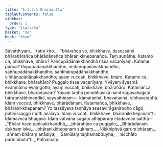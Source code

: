 ```yaml
---
title: "1.1.3.1 Bhārasutta"
tableOfContents: false
sidebar:
  order: 1
type: "tipitaka"
basket: "su"
book: "khan"
---
```



<DynamicBreadcrumb />

<Division number="22" book="khan">

<Paragraph number="121" book="khan">
Sāvatthiyaṃ…  tatra kho…  “bhārañca vo, bhikkhave, desessāmi bhārahārañca bhārādānañca bhāranikkhepanañca. Taṃ suṇātha. Katamo ca, bhikkhave, bhāro? Pañcupādānakkhandhā tissa vacanīyaṃ. Katame pañca? Rūpupādānakkhandho, vedanupādānakkhandho, saññupādānakkhandho, saṅkhārupādānakkhandho, viññāṇupādānakkhandho; ayaṃ vuccati, bhikkhave, bhāro.
</Paragraph>

<Paragraph number="122" book="khan">
Katamo ca, bhikkhave, bhārahāro? Puggalo tissa vacanīyaṃ. Yvāyaṃ āyasmā evaṃnāmo evaṃgotto; ayaṃ vuccati, bhikkhave, bhārahāro.
</Paragraph>

<Paragraph number="123" book="khan">
Katamañca, bhikkhave, bhārādānaṃ? Yāyaṃ taṇhā ponobhavikā nandīrāgasahagatā tatratatrābhinandinī, seyyathidaṃ—  kāmataṇhā, bhavataṇhā, vibhavataṇhā. Idaṃ vuccati, bhikkhave, bhārādānaṃ.
</Paragraph>

<Paragraph number="124" book="khan">
Katamañca, bhikkhave, bhāranikkhepanaṃ? Yo tassāyeva taṇhāya asesavirāganirodho cāgo paṭinissaggo mutti anālayo. Idaṃ vuccati, bhikkhave, bhāranikkhepanan”ti.
</Paragraph>

<Paragraph number="125" book="khan">
Idamavoca bhagavā. Idaṃ vatvāna sugato athāparaṃ etadavoca satthā—
</Paragraph>

<Paragraph number="126" type="verses" book="khan">
_“Bhārā have pañcakkhandhā,_  
_bhārahāro ca puggalo;_  
_Bhārādānaṃ dukhaṃ loke,_  
_bhāranikkhepanaṃ sukhaṃ._  

</Paragraph>

<Paragraph number="127" type="verses" book="khan">
_Nikkhipitvā garuṃ bhāraṃ,_  
_aññaṃ bhāraṃ anādiya;_  
_Samūlaṃ taṇhamabbuyha,_  
_nicchāto parinibbuto”ti._  


</Paragraph>
</Division>

<Paragraph number="128" type="center" book="khan">
Paṭhamaṃ.
</Paragraph>